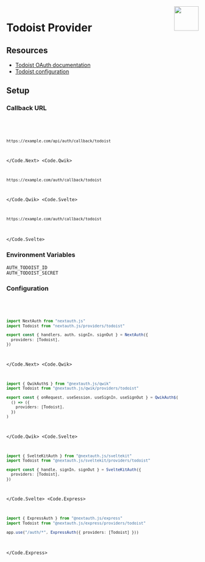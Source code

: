 
<img align="right" src="/img/providers/todoist.svg" height="64" width="64" />

# Todoist Provider

## Resources

- [Todoist OAuth documentation](https://developer.todoist.com/guides/#oauth)
- [Todoist configuration](https://developer.todoist.com/appconsole.html)

## Setup

### Callback URL

<Code>
  <Code.Next>

```bash
https://example.com/api/auth/callback/todoist
```

  </Code.Next>
  <Code.Qwik>

```bash
https://example.com/auth/callback/todoist
```

  </Code.Qwik>
  <Code.Svelte>

```bash
https://example.com/auth/callback/todoist
```

  </Code.Svelte>
</Code>

### Environment Variables

```
AUTH_TODOIST_ID
AUTH_TODOIST_SECRET
```

### Configuration

<Code>
  <Code.Next>

```ts filename="/auth.ts"
import NextAuth from "nextauth.js"
import Todoist from "nextauth.js/providers/todoist"

export const { handlers, auth, signIn, signOut } = NextAuth({
  providers: [Todoist],
})
```

  </Code.Next>
  <Code.Qwik>
  
```ts filename="/src/routes/plugin@auth.ts"
import { QwikAuth$ } from "@nextauth.js/qwik"
import Todoist from "@nextauth.js/qwik/providers/todoist"

export const { onRequest, useSession, useSignIn, useSignOut } = QwikAuth$(
  () => ({
    providers: [Todoist],
  })
)
```

  </Code.Qwik>
  <Code.Svelte>

```ts filename="/src/auth.ts"
import { SvelteKitAuth } from "@nextauth.js/sveltekit"
import Todoist from "@nextauth.js/sveltekit/providers/todoist"

export const { handle, signIn, signOut } = SvelteKitAuth({
  providers: [Todoist],
})
```

  </Code.Svelte>
  <Code.Express>

```ts filename="/src/app.ts"
import { ExpressAuth } from "@nextauth.js/express"
import Todoist from "@nextauth.js/express/providers/todoist"

app.use("/auth/*", ExpressAuth({ providers: [Todoist] }))
```

  </Code.Express>
</Code>

